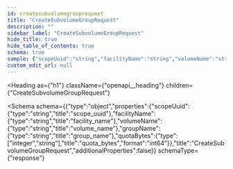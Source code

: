 ```yaml
---
id: createsubvolumegrouprequest
title: "CreateSubvolumeGroupRequest"
description: ""
sidebar_label: "CreateSubvolumeGroupRequest"
hide_title: true
hide_table_of_contents: true
schema: true
sample: {"scopeUuid":"string","facilityName":"string","volumeName":"string","groupName":"string","quotaBytes":0}
custom_edit_url: null
---
```



<Heading
  as={"h1"}
  className={"openapi__heading"}
  children={"CreateSubvolumeGroupRequest"}
>
</Heading>





<Schema
  schema={{"type":"object","properties":{"scopeUuid":{"type":"string","title":"scope_uuid"},"facilityName":{"type":"string","title":"facility_name"},"volumeName":{"type":"string","title":"volume_name"},"groupName":{"type":"string","title":"group_name"},"quotaBytes":{"type":["integer","string"],"title":"quota_bytes","format":"int64"}},"title":"CreateSubvolumeGroupRequest","additionalProperties":false}}
  schemaType={"response"}
>
  
</Schema>
            